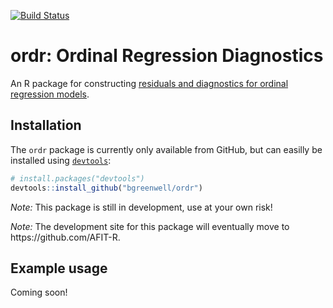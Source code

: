 [![Build Status](https://travis-ci.org/AFIT-R/ordr.svg?branch=master)](https://travis-ci.org/AFIT-R/ordr)

# ordr: Ordinal Regression Diagnostics

An R package for constructing [residuals and diagnostics for ordinal regression models](http://amstat.tandfonline.com/doi/abs/10.1080/01621459.2017.1292915).


## Installation

The `ordr` package is currently only available from GitHub, but can easilly be installed using [`devtools`](https://CRAN.R-project.org/package=devtools):
```r
# install.packages("devtools")
devtools::install_github("bgreenwell/ordr")
```
*Note:* This package is still in development, use at your own risk!

*Note:* The development site for this package will eventually move to https://github.com/AFIT-R. 

## Example usage

Coming soon!
